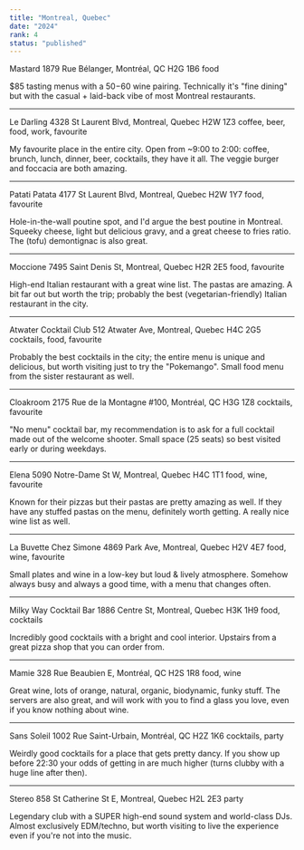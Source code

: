 ```yaml
---
title: "Montreal, Quebec"
date: "2024"
rank: 4
status: "published"
---
```


Mastard
1879 Rue Bélanger, Montréal, QC H2G 1B6
food

$85 tasting menus with a $50-$60 wine pairing. Technically it's "fine dining" but with the casual + laid-back vibe of most Montreal restaurants.

---

Le Darling
4328 St Laurent Blvd, Montreal, Quebec H2W 1Z3
coffee, beer, food, work, favourite

My favourite place in the entire city. Open from ~9:00 to 2:00: coffee, brunch, lunch, dinner, beer, cocktails, they have it all. The veggie burger and foccacia are both amazing.

---

Patati Patata
4177 St Laurent Blvd, Montreal, Quebec H2W 1Y7
food, favourite

Hole-in-the-wall poutine spot, and I'd argue the best poutine in Montreal. Squeeky cheese, light but delicious gravy, and a great cheese to fries ratio. The (tofu) demontignac is also great.

---

Moccione
7495 Saint Denis St, Montreal, Quebec H2R 2E5
food, favourite

High-end Italian restaurant with a great wine list. The pastas are amazing. A bit far out but worth the trip; probably the best (vegetarian-friendly) Italian restaurant in the city.

---

Atwater Cocktail Club
512 Atwater Ave, Montreal, Quebec H4C 2G5
cocktails, food, favourite

Probably the best cocktails in the city; the entire menu is unique and delicious, but worth visiting just to try the "Pokemango". Small food menu from the sister restaurant as well.

---

Cloakroom
2175 Rue de la Montagne #100, Montréal, QC H3G 1Z8
cocktails, favourite

"No menu" cocktail bar, my recommendation is to ask for a full cocktail made out of the welcome shooter. Small space (25 seats) so best visited early or during weekdays.

---

Elena
5090 Notre-Dame St W, Montreal, Quebec H4C 1T1
food, wine, favourite

Known for their pizzas but their pastas are pretty amazing as well. If they have any stuffed pastas on the menu, definitely worth getting. A really nice wine list as well.

---

La Buvette Chez Simone
4869 Park Ave, Montreal, Quebec H2V 4E7
food, wine, favourite

Small plates and wine in a low-key but loud & lively atmosphere. Somehow always busy and always a good time, with a menu that changes often.

---

Milky Way Cocktail Bar
1886 Centre St, Montreal, Quebec H3K 1H9
food, cocktails

Incredibly good cocktails with a bright and cool interior. Upstairs from a great pizza shop that you can order from.

---

Mamie
328 Rue Beaubien E, Montréal, QC H2S 1R8
food, wine

Great wine, lots of orange, natural, organic, biodynamic, funky stuff. The servers are also great, and will work with you to find a glass you love, even if you know nothing about wine.

---

Sans Soleil
1002 Rue Saint-Urbain, Montréal, QC H2Z 1K6
cocktails, party

Weirdly good cocktails for a place that gets pretty dancy. If you show up before 22:30 your odds of getting in are much higher (turns clubby with a huge line after then).

---

Stereo
858 St Catherine St E, Montreal, Quebec H2L 2E3
party

Legendary club with a SUPER high-end sound system and world-class DJs. Almost exclusively EDM/techno, but worth visiting to live the experience even if you're not into the music.